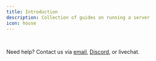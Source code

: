 ```yaml
---
title: Introduction
description: Collection of guides on running a server
icon: house
---
```



<StartButton />

<br />

<CardGroup cols={3}>
    <Card img="https://octant.sh/games/minecraft.jpg" title="Minecraft Guides" href="/games/minecraft">
    </Card>
</CardGroup>

Need help? Contact us via [email](mailto:support@octant.sh), [Discord](https://discord.gg/compute), or livechat.